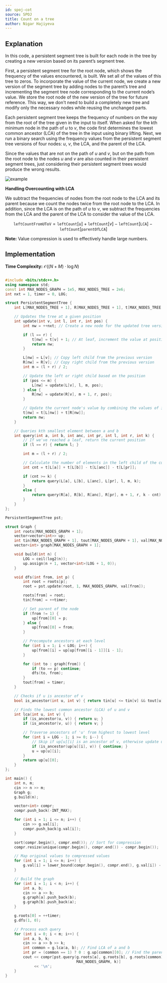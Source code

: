 ```yaml
---
id: spoj-cot
source: SPOJ
title: Count on a tree
author: Nigar Hajiyeva
---
```

## Explanation


In this code, a persistent segment tree is built for each node in the tree by creating a new version based on its parent’s segment tree.

First, a persistent segment tree for the root node, which shows the frequency of the values encountered, is built. We set all of the values of this tree to zeros. To incorporate the value of the current node, we create a new version of the segment tree by adding nodes to the parent’s tree and incrementing the segment tree node corresponding to the current node’s value. We store the root node of the new version of the tree for future reference. This way, we don't need to build a completely new tree and modify only the necessary nodes while reusing the unchanged parts.

Each persistent segment tree keeps the frequency of numbers on the way from the root of the tree given in the input to itself. When asked for the kth minimum node in the path of $u$ to $v$, the code first determines the lowest common ancestor (LCA) of the tree in the input using binary lifting. Next, we run a binary search using the frequency values from the persistent segment tree versions of four nodes: $u$, $v$, the LCA, and the parent of the LCA.

Since the values that are not on the path of $u$ and $v$, but on the path from the root node to the nodes $u$ and $v$ are also counted in their persistent segment trees, just considering their persistent segment trees would produce the wrong results.

![example](spoj-cot/example.png)

**Handling Overcounting with LCA**

We subtract the frequencies of nodes from the root node to the LCA and its parent because we count the nodes twice from the root node to the LCA. In addition, since the LCA is on the path of $u$ to $v$, we subtract the frequencies from the LCA and the parent of the LCA to consider the value of the LCA.

$$
\texttt{leftCountFromUToV} = \texttt{leftCount}[\texttt{$u$}]+\texttt{leftCount}[\texttt{$v$}]−\texttt{leftCount}[\texttt{LCA}]−\texttt{leftCount}[\texttt{parentOfLCA}]
$$



**Note:**
Value compression is used to effectively handle large numbers.

## Implementation

**Time Complexity:** $\mathcal{O}((N+M) \cdot \log{N})$

<LanguageSection>
<CPPSection>

```cpp

#include <bits/stdc++.h>
using namespace std;
const int MAX_NODES_GRAPH = 1e5, MAX_NODES_TREE = 2e6;
int nxt = 1, timer = 0, LOG;

struct PersistentSegmentTree {
	int L[MAX_NODES_TREE + 1], R[MAX_NODES_TREE + 1], t[MAX_NODES_TREE + 1];

	// Updates the tree at a given position
	int update(int v, int l, int r, int pos) {
		int nw = ++nxt; // Create a new node for the updated tree version

		if (l == r) {
			t[nw] = t[v] + 1; // At leaf, increment the value at position 'pos'
			return nw;
		}

		L[nw] = L[v]; // Copy left child from the previous version
		R[nw] = R[v]; // Copy right child from the previous version
		int m = (l + r) / 2;

		// Update the left or right child based on the position
		if (pos <= m) {
			L[nw] = update(L[v], l, m, pos);
		} else {
			R[nw] = update(R[v], m + 1, r, pos);
		}

		// Update the current node's value by combining the values of its children
		t[nw] = t[L[nw]] + t[R[nw]];
		return nw;
	}

	// Queries kth smallest element between a and b
	int query(int a, int b, int anc, int pr, int l, int r, int k) {
		// If we've reached a leaf, return the current position
		if (l == r) { return l; } 

		int m = (l + r) / 2;

		// Calculate the number of elements in the left child of the current range
		int cnt = t[L[a]] + t[L[b]] - t[L[anc]] - t[L[pr]];

		if (cnt >= k) { 
			return query(L[a], L[b], L[anc], L[pr], l, m, k); 
		} 
		else {
			return query(R[a], R[b], R[anc], R[pr], m + 1, r, k - cnt);
		}
	}
};

PersistentSegmentTree pst;

struct Graph {
	int roots[MAX_NODES_GRAPH + 1];
	vector<vector<int>> up;
	int tin[MAX_NODES_GRAPH + 1], tout[MAX_NODES_GRAPH + 1], val[MAX_NODES_GRAPH + 1];
	vector<int> graph[MAX_NODES_GRAPH + 1];

	void build(int n) {
		LOG = ceil(log2(n));
		up.assign(n + 1, vector<int>(LOG + 1, 0));
	}

	void dfs(int from, int p) {
		int root = roots[p];
		root = pst.update(root, 1, MAX_NODES_GRAPH, val[from]);

		roots[from] = root;
		tin[from] = ++timer;

		// Set parent of the node
		if (from != 1) {
			up[from][0] = p; 
		} else {
			up[from][0] = from;
		}

		// Precompute ancestors at each level
		for (int i = 1; i < LOG; i++) { 
			up[from][i] = up[up[from][i - 1]][i - 1]; 
		}

		for (int to : graph[from]) {
			if (to == p) continue;
			dfs(to, from);
		}
		tout[from] = timer;
	}

	// Checks if u is ancestor of v
	bool is_ancestor(int u, int v) { return tin[u] <= tin[v] && tout[u] >= tout[v]; }

	// Finds the lowest common ancestor (LCA) of u and v
	int lca(int u, int v) {
		if (is_ancestor(u, v)) { return u; }
		if (is_ancestor(v, u)) { return v; }

		// Traverse ancestors of 'u' from highest to lowest level
		for (int i = LOG - 1; i >= 0; i--) {
			// Skip if up[u][i] is an ancestor of v, otherwise update u
			if (is_ancestor(up[u][i], v)) { continue; }
			u = up[u][i];
		}
		return up[u][0];
	}
};

int main() {
	int n, m;
	cin >> n >> m;
	Graph g;
	g.build(n);

	vector<int> compr;
	compr.push_back(-INT_MAX);

	for (int i = 1; i <= n; i++) {
		cin >> g.val[i];
		compr.push_back(g.val[i]);
	}

	sort(compr.begin(), compr.end()); // Sort for compression
	compr.resize(unique(compr.begin(), compr.end()) - compr.begin());

	// Map original values to compressed values
	for (int i = 1; i <= n; i++) {
		g.val[i] = lower_bound(compr.begin(), compr.end(), g.val[i]) - compr.begin();
	}

	// Build the graph
	for (int i = 1; i < n; i++) {
		int a, b;
		cin >> a >> b;
		g.graph[a].push_back(b);
		g.graph[b].push_back(a);
	}

	g.roots[0] = ++timer;
	g.dfs(1, 0);

	// Process each query
	for (int i = 0; i < m; i++) {
		int a, b, k;
		cin >> a >> b >> k;
		int common = g.lca(a, b); // Find LCA of a and b
		int pr = (common == 1) ? 0 : g.up[common][0]; // Find the parent of the common ancestor
		cout << compr[pst.query(g.roots[a], g.roots[b], g.roots[common], g.roots[pr], 1,
		                        MAX_NODES_GRAPH, k)]
		     << '\n';
	}
}
```

</CPPSection>
</LanguageSection>
